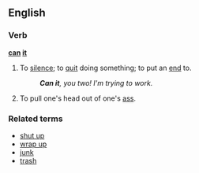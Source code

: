 ==English==

===Verb===
'''[[can]] [[it]]'''

#{{idiom}} To [[silence]]; to [[quit]] doing something; to put an [[end]] to.
#: '''''Can it''', you two!  I'm trying to work.''
#{{idiom}} To pull one's head out of one's [[ass]].

===Related terms===
*[[shut up]]
*[[wrap up]]
*[[junk]] <!-- As in to junk a project-->
*[[trash]] <!-- As in to trash an idea-->